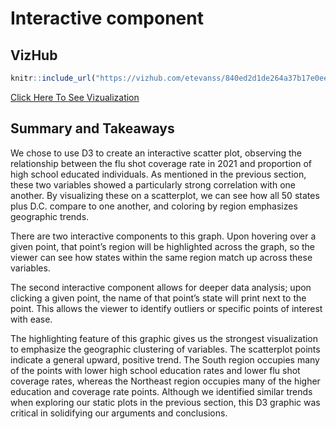 # Interactive component

## VizHub

``` r
knitr::include_url("https://vizhub.com/etevanss/840ed2d1de264a37b17e0ee991b106aa")
```

[Click Here To See Vizualization](https://vizhub.com/etevanss/840ed2d1de264a37b17e0ee991b106aa)

## Summary and Takeaways

We chose to use D3 to create an interactive scatter plot, observing the relationship
between the flu shot coverage rate in 2021 and proportion of high school educated 
individuals. As mentioned in the previous section, these two variables showed a 
particularly strong correlation with one another. By visualizing these on a
scatterplot, we can see how all 50 states plus D.C. compare to one another, and 
coloring by region emphasizes geographic trends.

There are two interactive components to this graph. Upon hovering over a given 
point, that point's region will be highlighted across the graph, so the viewer
can see how states within the same region match up across these variables.

The second interactive component allows for deeper data analysis; upon clicking a 
given point, the name of that point's state will print next to the point. This 
allows the viewer to identify outliers or specific points of interest with ease.

The highlighting feature of this graphic gives us the strongest visualization to
emphasize the geographic clustering of variables. The scatterplot points indicate
a general upward, positive trend. The South region occupies many of the points with 
lower high school education rates and lower flu shot coverage rates, whereas the 
Northeast region occupies many of the higher education and coverage rate points. 
Although we identified similar trends when exploring our static plots in the 
previous section, this D3 graphic was critical in solidifying our arguments and 
conclusions.